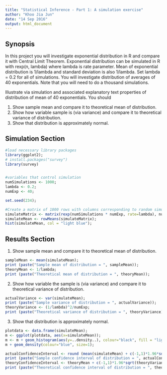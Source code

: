 ```yaml
---
title: "Statistical Inference - Part 1: A simulation exercise"
author: "Khoo Jia Jun"
date: "14 Sep 2016"
output: html_document
---
```


Synopsis
--------
In this project you will investigate exponential distribution in R and compare it with Central Limit Theorem. Exponential distribution can be simulated in R with rexp(n, lambda) where lambda is rate parameter. Mean of exponential distribution is 1/lambda and standard deviation is also 1/lambda. Set lambda = 0.2 for all of simulations. You will investigate distribution of averages of 40 exponentials. Note that you will need to do a thousand simulations.

Illustrate via simulation and associated explanatory text properties of distribution of mean of 40 exponentials.  You should

1.  Show sample mean and compare it to theoretical mean of distribution.
2.  Show how variable sample is (via variance) and compare it to theoretical variance of distribution.
3.  Show that distribution is approximately normal.

Simulation Section
------------------
```r
#load necessary library packages
library(ggplot2);
# install.packages("survey")
library(survey)


#variables that control simulation
numSimulations <- 1000;
lambda <- 0.2;
numExp <- 40;

set.seed(234);

#Create a matrix of 1000 rows with columns corresponding to random simulation 40 times
simulateMatrix <- matrix(rexp(numSimulations * numExp, rate=lambda), numSimulations, numExp);
simulateMean <- rowMeans(simulateMatrix);
hist(simulateMean, col = "light blue");
```

Results Section
---------------
1.  Show sample mean and compare it to theoretical mean of distribution.
```r
sampleMean <- mean(simulateMean);
print (paste("Sample mean of distribution = ", sampleMean));
theoryMean <- 1/lambda;
print (paste("Theoretical mean of distribution = ", theoryMean));
```

2.  Show how variable the sample is (via variance) and compare it to theoretical variance of distribution.
```r
actualVariance <- var(simulateMean);
print (paste("Sample variance of distribution = ", actualVariance));
theoryVariance <- (1/lambda)^2/numExp;
print (paste("Theoretical variance of distribution = ", theoryVariance));
```

3.  Show that distribution is approximately normal.
```r
plotdata <- data.frame(simulateMean);
m <- ggplot(plotdata, aes(x=simulateMean));
m <- m + geom_histogram(aes(y=..density..), colour="black", fill = "light blue");
m + geom_density(colour="blue", size=1);
```

```r
actualConfidenceInterval <- round (mean(simulateMean) + c(-1,1)*1.96*sd(simulateMean)/sqrt(numExp),3);
print (paste("Sample confidence interval of distribution = ", actualConfidenceInterval));
theoryConfidenceInterval <- theoryMean + c(-1,1)*1.96*sqrt(theoryVariance)/sqrt(numExp);
print (paste("Theoretical confidence interval of distribution = ", theoryConfidenceInterval));
```
